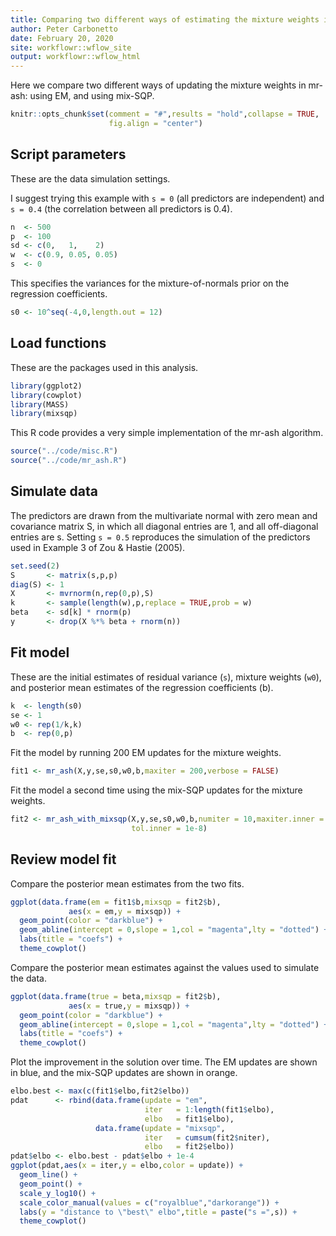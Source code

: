 ```yaml
---
title: Comparing two different ways of estimating the mixture weights in mr-ash
author: Peter Carbonetto
date: February 20, 2020
site: workflowr::wflow_site
output: workflowr::wflow_html
---
```


Here we compare two different ways of updating the mixture weights
in mr-ash: using EM, and using mix-SQP.

```r
knitr::opts_chunk$set(comment = "#",results = "hold",collapse = TRUE,
                      fig.align = "center")
```

## Script parameters

These are the data simulation settings.

I suggest trying this example with `s = 0` (all predictors are
independent) and `s = 0.4` (the correlation between all predictors
is 0.4).

```r
n  <- 500
p  <- 100
sd <- c(0,   1,    2)
w  <- c(0.9, 0.05, 0.05)
s  <- 0
```

This specifies the variances for the mixture-of-normals prior on the
regression coefficients.

```r
s0 <- 10^seq(-4,0,length.out = 12)
```

## Load functions

These are the packages used in this analysis.

```r
library(ggplot2)
library(cowplot)
library(MASS)
library(mixsqp)
```

This R code provides a very simple implementation of the mr-ash
algorithm.

```r
source("../code/misc.R")
source("../code/mr_ash.R")
```

## Simulate data

The predictors are drawn from the multivariate normal with zero mean
and covariance matrix S, in which all diagonal entries are 1, and
all off-diagonal entries are s. Setting `s = 0.5` reproduces the
simulation of the predictors used in Example 3 of Zou & Hastie
(2005).

```r
set.seed(2)
S       <- matrix(s,p,p)
diag(S) <- 1
X       <- mvrnorm(n,rep(0,p),S)
k       <- sample(length(w),p,replace = TRUE,prob = w)
beta    <- sd[k] * rnorm(p)
y       <- drop(X %*% beta + rnorm(n))
```

## Fit model

These are the initial estimates of residual variance (`s`), mixture
weights (`w0`), and posterior mean estimates of the regression
coefficients (b).

```r
k  <- length(s0)
se <- 1
w0 <- rep(1/k,k)
b  <- rep(0,p)
```

Fit the model by running 200 EM updates for the mixture weights.

```r
fit1 <- mr_ash(X,y,se,s0,w0,b,maxiter = 200,verbose = FALSE)
```

Fit the model a second time using the mix-SQP updates for the mixture
weights.

```r
fit2 <- mr_ash_with_mixsqp(X,y,se,s0,w0,b,numiter = 10,maxiter.inner = 50,
                           tol.inner = 1e-8)
```

## Review model fit

Compare the posterior mean estimates from the two fits.

```r
ggplot(data.frame(em = fit1$b,mixsqp = fit2$b),
             aes(x = em,y = mixsqp)) +
  geom_point(color = "darkblue") +
  geom_abline(intercept = 0,slope = 1,col = "magenta",lty = "dotted") +
  labs(title = "coefs") +
  theme_cowplot()
```

Compare the posterior mean estimates against the values used to
simulate the data.

```r
ggplot(data.frame(true = beta,mixsqp = fit2$b),
             aes(x = true,y = mixsqp)) +
  geom_point(color = "darkblue") +
  geom_abline(intercept = 0,slope = 1,col = "magenta",lty = "dotted") +
  labs(title = "coefs") +
  theme_cowplot()
```

Plot the improvement in the solution over time. The EM updates are
shown in blue, and the mix-SQP updates are shown in orange.

```r
elbo.best <- max(c(fit1$elbo,fit2$elbo))
pdat      <- rbind(data.frame(update = "em",
                              iter   = 1:length(fit1$elbo),
                              elbo   = fit1$elbo),
                   data.frame(update = "mixsqp",
                              iter   = cumsum(fit2$niter),
                              elbo   = fit2$elbo))
pdat$elbo <- elbo.best - pdat$elbo + 1e-4
ggplot(pdat,aes(x = iter,y = elbo,color = update)) +
  geom_line() +
  geom_point() +
  scale_y_log10() +
  scale_color_manual(values = c("royalblue","darkorange")) +
  labs(y = "distance to \"best\" elbo",title = paste("s =",s)) +
  theme_cowplot()
```
